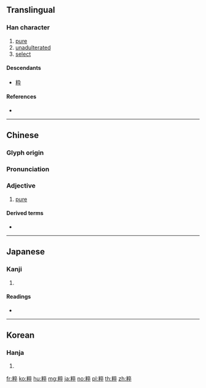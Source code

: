 {{character info/new}}
{{also|粋}}
==Translingual==

===Han character===
{{Han char|rn=119|rad=米|as=08|sn=14|four=90948|canj=FDYOJ}}

# [[pure]]
# [[unadulterated]]
# [[select]]

====Descendants====
* [[粋]]

====References====
* {{Han ref|kx=0909.390|dkj=26987|dj=1335.310|hdz=53152.220|uh=7CB9|ud=31929|bh=BAE9|bd=47849}}

----

==Chinese==
{{zh-forms}}

===Glyph origin===
{{Han etym}}

===Pronunciation===
{{zh-pron
|m=cuì
|c=seoi3,seoi6
|h=pfs=
|md=
|mn=
|w=
|mc=y
|oc=y
|cat=a
}}

===Adjective===
{{zh-adj}}

# [[pure]]

====Derived terms====
* {{zh-l|納粹}}

----

==Japanese==

===Kanji===
{{ja-kanji|grade=|rs=米08}}

# {{defn|lang=ja|sort=米08}}

====Readings====
* {{ja-readings|on=[[すい]] (sui), [[さい]] (sai)|kun=[[いき]] (iki), [[すい]] (sui)|nanori=}}

----

==Korean==

===Hanja===
{{ko-hanja|hangeul=수|eumhun=|rv=su|mr=su|y=swu}}

# {{defn|lang=ko|sort=米08}}

[[fr:粹]]
[[ko:粹]]
[[hu:粹]]
[[mg:粹]]
[[ja:粹]]
[[no:粹]]
[[pl:粹]]
[[th:粹]]
[[zh:粹]]